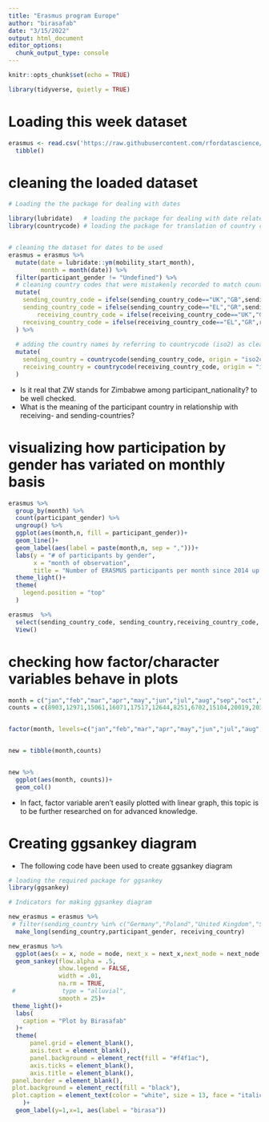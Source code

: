 ```yaml
---
title: "Erasmus program Europe"
author: "birasafab"
date: "3/15/2022"
output: html_document
editor_options: 
  chunk_output_type: console
---
```


```r
knitr::opts_chunk$set(echo = TRUE)

library(tidyverse, quietly = TRUE)
```

# Loading this week dataset
```r
erasmus <- read.csv('https://raw.githubusercontent.com/rfordatascience/tidytuesday/master/data/2022/2022-03-08/erasmus.csv') %>% 
  tibble()
```

# cleaning the loaded dataset
```r
# Loading the the package for dealing with dates

library(lubridate)   # loading the package for dealing with date related data
library(countrycode) # loading the package for translation of country codes


# cleaning the dataset for dates to be used
erasmus = erasmus %>% 
  mutate(date = lubridate::ym(mobility_start_month),
         month = month(date)) %>% 
  filter(participant_gender != "Undefined") %>% 
  # cleaning country codes that were mistakenly recorded to match countrycode requirements
  mutate(
    sending_country_code = ifelse(sending_country_code=="UK","GB",sending_country_code),
    sending_country_code = ifelse(sending_country_code=="EL","GR",sending_country_code),
        receiving_country_code = ifelse(receiving_country_code=="UK","GB",receiving_country_code),
    receiving_country_code = ifelse(receiving_country_code=="EL","GR",receiving_country_code)
  ) %>% 
  
  # adding the country names by referring to countrycode (iso2) as cleaned above
  mutate(
    sending_country = countrycode(sending_country_code, origin = "iso2c" , destination = 'country.name'),
    receiving_country = countrycode(receiving_country_code, origin = "iso2c" , destination = 'country.name')
  )
```

* Is it real that ZW stands for Zimbabwe among participant_nationality? 
to be well checked.
* What is the meaning of the participant country in relationship with receiving- and sending-countries?


# visualizing how participation by gender has variated on monthly basis
```r
erasmus %>% 
  group_by(month) %>% 
  count(participant_gender) %>% 
  ungroup() %>% 
  ggplot(aes(month,n, fill = participant_gender))+
  geom_line()+
  geom_label(aes(label = paste(month,n, sep = ",")))+
  labs(y = "# of participants by gender",
       x = "month of observation",
       title = "Number of ERASMUS participants per month since 2014 up to 2020")+
  theme_light()+
  theme(
    legend.position = "top"
  )
```


```r
erasmus  %>% 
  select(sending_country_code, sending_country,receiving_country_code, receiving_country, participant_nationality) %>% 
  View()
```

# checking how factor/character variables behave in plots
```r
month = c("jan","feb","mar","apr","may","jun","jul","aug","sep","oct","nov","dec")
counts = c(8903,12971,15061,16071,17517,12644,8251,6702,15104,20019,20344,10467)


factor(month, levels=c("jan","feb","mar","apr","may","jun","jul","aug","sep","oct","nov","dec"))


new = tibble(month,counts)


new %>% 
  ggplot(aes(month, counts))+
  geom_col()
```

* In fact, factor variable aren't easily plotted with linear graph, this topic is to be further researched on for advanced knowledge.

# Creating ggsankey diagram

* The following code have been used to create ggsankey diagram
```r
# loading the required package for ggsankey
library(ggsankey)

# Indicators for making ggsankey diagram

new_erasmus = erasmus %>%
 # filter(sending_country %in% c("Germany","Poland","United Kingdom","Spain")) %>%
  make_long(sending_country,participant_gender, receiving_country)

new_erasmus %>%
  ggplot(aes(x = x, node = node, next_x = next_x,next_node = next_node,fill = factor(node)))+
  geom_sankey(flow.alpha = .5,
              show.legend = FALSE,
              width = .01,
              na.rm = TRUE,
 #             type = "alluvial",
              smooth = 25)+
 theme_light()+
  labs(
    caption = "Plot by Birasafab"
  )+
  theme(
      panel.grid = element_blank(),
      axis.text = element_blank(),
      panel.background = element_rect(fill = "#f4f1ac"),
      axis.ticks = element_blank(),
      axis.title = element_blank(),
 panel.border = element_blank(),
 plot.background = element_rect(fill = "black"),
 plot.caption = element_text(color = "white", size = 13, face = "italic")
    )+
  geom_label(y=1,x=1, aes(label = "birasa"))
```



